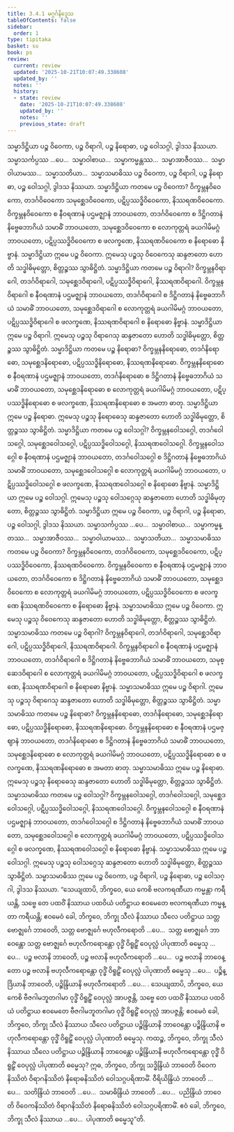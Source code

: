 ```yaml
---
title: 3.4.1 မဂ္ဂင်္ဂနိဒ္ဒေသ
tableOfContents: false
sidebar:
  order: 1
type: tipitaka
basket: su
book: ps
review:
  current: review
  updated: '2025-10-21T10:07:49.338608'
  updated_by: ''
  notes: ''
  history:
  - state: review
    date: '2025-10-21T10:07:49.338608'
    updated_by: ''
    notes: ''
    previous_state: draft
---
```



<DynamicBreadcrumb />


<ReviewStatus review={frontmatter.review} showDetails={true} />

<HypothesisAnnotation frontmatter={frontmatter} />

<Division number="24" book="ps" e="ch" v="26" p="317">

<Paragraph number="1838" book="ps">
သမ္မာဒိဋ္ဌိယာ ပဉ္စ ဝိဝေကာ, ပဉ္စ ဝိရာဂါ, ပဉ္စ နိရောဓာ, ပဉ္စ ဝေါသဂ္ဂါ, ဒွါဒသ နိဿယာ. သမ္မာသင်္ကပ္ပဿ …ပေ…  သမ္မာဝါစာယ…  သမ္မာကမ္မန္တဿ…  သမ္မာအာဇီဝဿ…  သမ္မာဝါယာမဿ…  သမ္မာသတိယာ…  သမ္မာသမာဓိဿ ပဉ္စ ဝိဝေကာ, ပဉ္စ ဝိရာဂါ, ပဉ္စ နိရောဓာ, ပဉ္စ ဝေါသဂ္ဂါ, ဒွါဒသ နိဿယာ.
</Paragraph>

<Paragraph number="1839" book="ps">
<Emphasis>သမ္မာဒိဋ္ဌိယာ ကတမေ ပဉ္စ ဝိဝေကာ?</Emphasis> ဝိက္ခမ္ဘနဝိဝေကော, တဒင်္ဂဝိဝေကော သမုစ္ဆေဒဝိဝေကော, ပဋိပ္ပဿဒ္ဓိဝိဝေကော, နိဿရဏဝိဝေကော. ဝိက္ခမ္ဘနဝိဝေကော စ နီဝရဏာနံ ပဌမဇ္ဈာနံ ဘာဝယတော, တဒင်္ဂဝိဝေကော စ ဒိဋ္ဌိဂတာနံ နိဗ္ဗေဓဘာဂိယံ သမာဓိံ ဘာဝယတော, သမုစ္ဆေဒဝိဝေကော စ လောကုတ္တရံ ခယဂါမိမဂ္ဂံ ဘာဝယတော, ပဋိပ္ပဿဒ္ဓိဝိဝေကော စ ဖလက္ခဏေ, နိဿရဏဝိဝေကော စ နိရောဓော နိဗ္ဗာနံ. သမ္မာဒိဋ္ဌိယာ ဣမေ ပဉ္စ ဝိဝေကာ. ဣမေသု ပဉ္စသု ဝိဝေကေသု ဆန္ဒဇာတော ဟောတိ သဒ္ဓါဓိမုတ္တော, စိတ္တဉ္စဿ သွာဓိဋ္ဌိတံ.
</Paragraph>

<Paragraph number="1840" book="ps">
<Emphasis>သမ္မာဒိဋ္ဌိယာ ကတမေ ပဉ္စ ဝိရာဂါ?</Emphasis> ဝိက္ခမ္ဘနဝိရာဂေါ, တဒင်္ဂဝိရာဂေါ, သမုစ္ဆေဒဝိရာဂေါ, ပဋိပ္ပဿဒ္ဓိဝိရာဂေါ, နိဿရဏဝိရာဂေါ. ဝိက္ခမ္ဘနဝိရာဂေါ စ နီဝရဏာနံ ပဌမဇ္ဈာနံ ဘာဝယတော, တဒင်္ဂဝိရာဂေါ စ ဒိဋ္ဌိဂတာနံ နိဗ္ဗေဓဘာဂိယံ သမာဓိံ ဘာဝယတော, သမုစ္ဆေဒဝိရာဂေါ စ လောကုတ္တရံ ခယဂါမိမဂ္ဂံ ဘာဝယတော, ပဋိပ္ပဿဒ္ဓိဝိရာဂေါ စ ဖလက္ခဏေ, နိဿရဏဝိရာဂေါ စ နိရောဓော နိဗ္ဗာနံ. သမ္မာဒိဋ္ဌိယာ ဣမေ ပဉ္စ ဝိရာဂါ. ဣမေသု ပဉ္စသု ဝိရာဂေသု ဆန္ဒဇာတော ဟောတိ သဒ္ဓါဓိမုတ္တော, စိတ္တဉ္စဿ သွာဓိဋ္ဌိတံ.
</Paragraph>

<Paragraph number="1841" book="ps">
<Emphasis>သမ္မာဒိဋ္ဌိယာ ကတမေ ပဉ္စ နိရောဓာ?</Emphasis> ဝိက္ခမ္ဘနနိရောဓော, တဒင်္ဂနိရောဓော, သမုစ္ဆေဒနိရောဓော, ပဋိပ္ပဿဒ္ဓိနိရောဓော, နိဿရဏနိရောဓော. ဝိက္ခမ္ဘနနိရောဓော စ နီဝရဏာနံ ပဌမဇ္ဈာနံ ဘာဝယတော, တဒင်္ဂနိရောဓော စ ဒိဋ္ဌိဂတာနံ နိဗ္ဗေဓဘာဂိယံ သမာဓိံ ဘာဝယတော, သမုစ္ဆေဒနိရောဓော စ လောကုတ္တရံ ခယဂါမိမဂ္ဂံ ဘာဝယတော, ပဋိပ္ပဿဒ္ဓိနိရောဓော စ ဖလက္ခဏေ, နိဿရဏနိရောဓော စ အမတာ ဓာတု. သမ္မာဒိဋ္ဌိယာ ဣမေ ပဉ္စ နိရောဓာ. ဣမေသု ပဉ္စသု နိရောဓေသု ဆန္ဒဇာတော ဟောတိ သဒ္ဓါဓိမုတ္တော, စိတ္တဉ္စဿ သွာဓိဋ္ဌိတံ.
</Paragraph>

<Paragraph number="1842" book="ps">
<Emphasis>သမ္မာဒိဋ္ဌိယာ ကတမေ ပဉ္စ ဝေါသဂ္ဂါ?</Emphasis> ဝိက္ခမ္ဘနဝေါသဂ္ဂေါ, တဒင်္ဂဝေါသဂ္ဂေါ, သမုစ္ဆေဒဝေါသဂ္ဂေါ, ပဋိပ္ပဿဒ္ဓိဝေါသဂ္ဂေါ, နိဿရဏဝေါသဂ္ဂေါ. ဝိက္ခမ္ဘနဝေါသဂ္ဂေါ စ နီဝရဏာနံ ပဌမဇ္ဈာနံ ဘာဝယတော, တဒင်္ဂဝေါသဂ္ဂေါ စ ဒိဋ္ဌိဂတာနံ နိဗ္ဗေဓဘာဂိယံ သမာဓိံ ဘာဝယတော, သမုစ္ဆေဒဝေါသဂ္ဂေါ စ လောကုတ္တရံ ခယဂါမိမဂ္ဂံ ဘာဝယတော, ပဋိပ္ပဿဒ္ဓိဝေါသဂ္ဂေါ စ ဖလက္ခဏေ, နိဿရဏဝေါသဂ္ဂေါ စ နိရောဓော နိဗ္ဗာနံ. သမ္မာဒိဋ္ဌိယာ ဣမေ ပဉ္စ ဝေါသဂ္ဂါ. ဣမေသု ပဉ္စသု ဝေါသဂ္ဂေသု ဆန္ဒဇာတော ဟောတိ သဒ္ဓါဓိမုတ္တော, စိတ္တဉ္စဿ သွာဓိဋ္ဌိတံ. သမ္မာဒိဋ္ဌိယာ ဣမေ ပဉ္စ ဝိဝေကာ, ပဉ္စ ဝိရာဂါ, ပဉ္စ နိရောဓာ, ပဉ္စ ဝေါသဂ္ဂါ, ဒွါဒသ နိဿယာ.
</Paragraph>

</Division>
<Division number="25" book="ps" e="ch" v="26" p="318">

<Paragraph number="1843" book="ps">
<Emphasis>သမ္မာသင်္ကပ္ပဿ …ပေ…  သမ္မာဝါစာယ…  သမ္မာကမ္မန္တဿ…  သမ္မာအာဇီဝဿ…  သမ္မာဝါယာမဿ…  သမ္မာသတိယာ…  သမ္မာသမာဓိဿ ကတမေ ပဉ္စ ဝိဝေကာ?</Emphasis> ဝိက္ခမ္ဘနဝိဝေကော, တဒင်္ဂဝိဝေကော, သမုစ္ဆေဒဝိဝေကော, ပဋိပ္ပဿဒ္ဓိဝိဝေကော, နိဿရဏဝိဝေကော. ဝိက္ခမ္ဘနဝိဝေကော စ နီဝရဏာနံ ပဌမဇ္ဈာနံ ဘာဝယတော, တဒင်္ဂဝိဝေကော စ ဒိဋ္ဌိဂတာနံ နိဗ္ဗေဓဘာဂိယံ သမာဓိံ ဘာဝယတော, သမုစ္ဆေဒဝိဝေကော စ လောကုတ္တရံ ခယဂါမိမဂ္ဂံ ဘာဝယတော, ပဋိပ္ပဿဒ္ဓိဝိဝေကော စ ဖလက္ခဏေ နိဿရဏဝိဝေကော စ နိရောဓော နိဗ္ဗာနံ. သမ္မာသမာဓိဿ ဣမေ ပဉ္စ ဝိဝေကာ. ဣမေသု ပဉ္စသု ဝိဝေကေသု ဆန္ဒဇာတော ဟောတိ သဒ္ဓါဓိမုတ္တော, စိတ္တဉ္စဿ သွာဓိဋ္ဌိတံ.
</Paragraph>

<Paragraph number="1844" book="ps">
<Emphasis>သမ္မာသမာဓိဿ ကတမေ ပဉ္စ ဝိရာဂါ?</Emphasis> ဝိက္ခမ္ဘနဝိရာဂေါ, တဒင်္ဂဝိရာဂေါ, သမုစ္ဆေဒဝိရာဂေါ, ပဋိပ္ပဿဒ္ဓိဝိရာဂေါ, နိဿရဏဝိရာဂေါ. ဝိက္ခမ္ဘနဝိရာဂေါ စ နီဝရဏာနံ ပဌမဇ္ဈာနံ ဘာဝယတော, တဒင်္ဂဝိရာဂေါ စ ဒိဋ္ဌိဂတာနံ နိဗ္ဗေဓဘာဂိယံ သမာဓိံ ဘာဝယတော, သမုစ္ဆေဒဝိရာဂေါ စ လောကုတ္တရံ ခယဂါမိမဂ္ဂံ ဘာဝယတော, ပဋိပ္ပဿဒ္ဓိဝိရာဂေါ စ ဖလက္ခဏေ, နိဿရဏဝိရာဂေါ စ နိရောဓော နိဗ္ဗာနံ. သမ္မာသမာဓိဿ ဣမေ ပဉ္စ ဝိရာဂါ. ဣမေသု ပဉ္စသု ဝိရာဂေသု ဆန္ဒဇာတော ဟောတိ သဒ္ဓါဓိမုတ္တော, စိတ္တဉ္စဿ သွာဓိဋ္ဌိတံ.
</Paragraph>

<Paragraph number="1845" book="ps">
<Emphasis>သမ္မာသမာဓိဿ ကတမေ ပဉ္စ နိရောဓာ?</Emphasis> ဝိက္ခမ္ဘနနိရောဓော, တဒင်္ဂနိရောဓော, သမုစ္ဆေဒနိရောဓော, ပဋိပ္ပဿဒ္ဓိနိရောဓော, နိဿရဏနိရောဓော. ဝိက္ခမ္ဘနနိရောဓော စ နီဝရဏာနံ ပဌမဇ္ဈာနံ ဘာဝယတော, တဒင်္ဂနိရောဓော စ ဒိဋ္ဌိဂတာနံ နိဗ္ဗေဓဘာဂိယံ သမာဓိံ ဘာဝယတော, သမုစ္ဆေဒနိရောဓော စ လောကုတ္တရံ ခယဂါမိမဂ္ဂံ ဘာဝယတော, ပဋိပ္ပဿဒ္ဓိနိရောဓော စ ဖလက္ခဏေ, နိဿရဏနိရောဓော စ အမတာ ဓာတု. သမ္မာသမာဓိဿ ဣမေ ပဉ္စ နိရောဓာ. ဣမေသု ပဉ္စသု နိရောဓေသု ဆန္ဒဇာတော ဟောတိ သဒ္ဓါဓိမုတ္တော, စိတ္တဉ္စဿ သွာဓိဋ္ဌိတံ.
</Paragraph>

<Paragraph number="1846" book="ps">
<Emphasis>သမ္မာသမာဓိဿ ကတမေ ပဉ္စ ဝေါသဂ္ဂါ?</Emphasis> ဝိက္ခမ္ဘနဝေါသဂ္ဂေါ, တဒင်္ဂဝေါသဂ္ဂေါ, သမုစ္ဆေဒဝေါသဂ္ဂေါ, ပဋိပ္ပဿဒ္ဓိဝေါသဂ္ဂေါ, နိဿရဏဝေါသဂ္ဂေါ. ဝိက္ခမ္ဘနဝေါသဂ္ဂေါ စ နီဝရဏာနံ ပဌမဇ္ဈာနံ ဘာဝယတော, တဒင်္ဂဝေါသဂ္ဂေါ စ ဒိဋ္ဌိဂတာနံ နိဗ္ဗေဓဘာဂိယံ သမာဓိံ ဘာဝယတော, သမုစ္ဆေဒဝေါသဂ္ဂေါ စ လောကုတ္တရံ ခယဂါမိမဂ္ဂံ ဘာဝယတော, ပဋိပ္ပဿဒ္ဓိဝေါသဂ္ဂေါ စ ဖလက္ခဏေ, နိဿရဏဝေါသဂ္ဂေါ စ နိရောဓော နိဗ္ဗာနံ. သမ္မာသမာဓိဿ ဣမေ ပဉ္စ ဝေါသဂ္ဂါ. ဣမေသု ပဉ္စသု ဝေါသဂ္ဂေသု ဆန္ဒဇာတော ဟောတိ သဒ္ဓါဓိမုတ္တော, စိတ္တဉ္စဿ သွာဓိဋ္ဌိတံ. သမ္မာသမာဓိဿ ဣမေ ပဉ္စ ဝိဝေကာ, ပဉ္စ ဝိရာဂါ, ပဉ္စ နိရောဓာ, ပဉ္စ ဝေါသဂ္ဂါ, ဒွါဒသ နိဿယာ.
</Paragraph>

</Division>
<Division number="26" book="ps" e="ch" v="26" p="319">

<Paragraph number="1847" book="ps">
“သေယျထာပိ, ဘိက္ခဝေ, ယေ ကေစိ ဗလကရဏီယာ ကမ္မန္တာ ကရီယန္တိ, သဗ္ဗေ တေ ပထဝိံ နိဿာယ ပထဝိယံ ပတိဋ္ဌာယ ဧဝမေတေ ဗလကရဏီယာ ကမ္မန္တာ ကရီယန္တိ; ဧဝမေဝံ ခေါ, ဘိက္ခဝေ, ဘိက္ခု သီလံ နိဿာယ သီလေ ပတိဋ္ဌာယ သတ္တ ဗောဇ္ဈင်္ဂေ ဘာဝေတိ, သတ္တ ဗောဇ္ဈင်္ဂေ ဗဟုလီကရောတိ …ပေ…  သတ္တ ဗောဇ္ဈင်္ဂေ ဘာဝေန္တော သတ္တ ဗောဇ္ဈင်္ဂေ ဗဟုလီကရောန္တော ဝုဒ္ဓိံ ဝိရူဠှိံ ဝေပုလ္လံ ပါပုဏာတိ ဓမ္မေသု …ပေ…  ပဉ္စ ဗလာနိ ဘာဝေတိ, ပဉ္စ ဗလာနိ ဗဟုလီကရောတိ …ပေ…  ပဉ္စ ဗလာနိ ဘာဝေန္တော ပဉ္စ ဗလာနိ ဗဟုလီကရောန္တော ဝုဒ္ဓိံ ဝိရူဠှိံ ဝေပုလ္လံ ပါပုဏာတိ ဓမ္မေသု …ပေ…  ပဉ္စိန္ဒြိယာနိ ဘာဝေတိ, ပဉ္စိန္ဒြိယာနိ ဗဟုလီကရောတိ …ပေ… .
</Paragraph>

<Paragraph number="1848" book="ps">
သေယျထာပိ, ဘိက္ခဝေ, ယေ ကေစိ ဗီဇဂါမဘူတဂါမာ ဝုဒ္ဓိံ ဝိရူဠှိံ ဝေပုလ္လံ အာပဇ္ဇန္တိ, သဗ္ဗေ တေ ပထဝိံ နိဿာယ ပထဝိယံ ပတိဋ္ဌာယ ဧဝမေတေ ဗီဇဂါမဘူတဂါမာ ဝုဒ္ဓိံ ဝိရူဠှိံ ဝေပုလ္လံ အာပဇ္ဇန္တိ; ဧဝမေဝံ ခေါ, ဘိက္ခဝေ, ဘိက္ခု သီလံ နိဿာယ သီလေ ပတိဋ္ဌာယ ပဉ္စိန္ဒြိယာနိ ဘာဝေန္တော ပဉ္စိန္ဒြိယာနိ ဗဟုလီကရောန္တော ဝုဒ္ဓိံ ဝိရူဠှိံ ဝေပုလ္လံ ပါပုဏာတိ ဓမ္မေသု.
</Paragraph>

<Paragraph number="1849" book="ps">
ကထဉ္စ, ဘိက္ခဝေ, ဘိက္ခု သီလံ နိဿာယ သီလေ ပတိဋ္ဌာယ ပဉ္စိန္ဒြိယာနိ ဘာဝေန္တော ပဉ္စိန္ဒြိယာနိ ဗဟုလီကရောန္တော ဝုဒ္ဓိံ ဝိရူဠှိံ ဝေပုလ္လံ ပါပုဏာတိ ဓမ္မေသု? ဣဓ, ဘိက္ခဝေ, ဘိက္ခု သဒ္ဓိန္ဒြိယံ ဘာဝေတိ ဝိဝေကနိဿိတံ ဝိရာဂနိဿိတံ နိရောဓနိဿိတံ ဝေါသဂ္ဂပရိဏာမိံ. ဝီရိယိန္ဒြိယံ ဘာဝေတိ …ပေ…  သတိန္ဒြိယံ ဘာဝေတိ …ပေ…  သမာဓိန္ဒြိယံ ဘာဝေတိ …ပေ…  ပညိန္ဒြိယံ ဘာဝေတိ ဝိဝေကနိဿိတံ ဝိရာဂနိဿိတံ နိရောဓနိဿိတံ ဝေါသဂ္ဂပရိဏာမိံ. ဧဝံ ခေါ, ဘိက္ခဝေ, ဘိက္ခု သီလံ နိဿာယ …ပေ…  ပါပုဏာတိ ဓမ္မေသူ”တိ.
</Paragraph>
</Division>